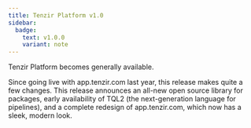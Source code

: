 ```yaml
---
title: Tenzir Platform v1.0
sidebar:
  badge:
    text: v1.0.0
    variant: note
---
```


Tenzir Platform becomes generally available.

Since going live with app.tenzir.com last year, this release makes quite a few
changes. This release announces an all-new open source library for packages,
early availability of TQL2 (the next-generation language for pipelines), and a
complete redesign of app.tenzir.com, which now has a sleek, modern look.
